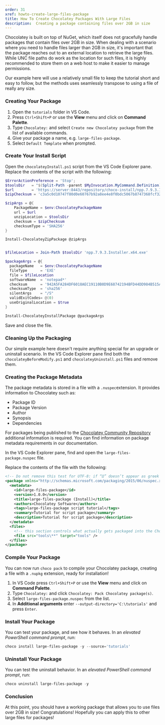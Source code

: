 ```yaml
---
order: 31
xref: howto-create-large-files-package
title: How To Create Chocolatey Packages With Large Files
description:  Creating a package containing files over 2GB in size
---
```


Chocolatey is built on top of NuGet, which itself does not gracefully handle packages that contain files over 2GB in size. When dealing with a scenario where you need to handle files larger than 2GB in size, it's important that the package reaches out to an external location to retrieve the large files. While UNC file paths do work as the location for such files, it is highly recommended to store them on a web host to make it easier to manage permissions.

Our example here will use a relatively small file to keep the tutorial short and easy to follow, but the methods uses seamlessly transpose to using a file of really any size.

### Creating Your Package

1. Open the `tutorials` folder in VS Code.
2. Press `Ctrl+Shift+P` or use the **View** menu and click on **Command Palette**.
3. Type `Chocolatey:` and select `Create new Chocolatey package` from the list of available commands.
4. Give your package a name, e.g. `large-files-package`.
5. Select `Default Template` when prompted.

### Create Your Install Script

Open the `chocolateyInstall.ps1` script from the VS Code Explorer pane. Replace the contents of the script with the following:

```powershell
$ErrorActionPreference = 'Stop';
$toolsDir   = "$(Split-Path -parent $MyInvocation.MyCommand.Definition)"
$url        = 'https://server:8443/repository/choco-install/npp.7.9.3.Installer.x64.zip'
$zipChecksum = 'c3a5c0d10747f80d0e60767b92a8ee4e8f0bdc5067b8747368fcf322926f887c'

$zipArgs = @{
	PackageName = $env:ChocolateyPackageName
	url = $url
	unzipLocation = $toolsDir
	checksum = $zipChecksum
	checksumType = 'SHA256'
}

Install-ChocolateyZipPackage @zipArgs


$fileLocation = Join-Path $toolsDir 'npp.7.9.3.Installer.x64.exe'

$packageArgs = @{
  packageName   = $env:ChocolateyPackageName
  fileType      = 'EXE'
  file = $fileLocation
  softwareName  = 'notepad*'
  checksum      = '942A5FA284DF6018AEC19110B0D9E68742194BFD44DD984B515ADF103D99775A'
  checksumType  = 'sha256'
  silentArgs    = "/S"
  validExitCodes= @(0)
  useOriginalLocation = $true
}

Install-ChocolateyInstallPackage @packageArgs
```

Save and close the file.

### Cleaning Up the Packaging

Our simple example here doesn't require anything special for an upgrade or uninstall scenario. In the VS Code Explorer pane find both the `chocolateyBeforeModify.ps1` and `chocolateyUninstall.ps1` files and remove them.

### Creating the Package Metadata

The package metadata is stored in a file with a `.nuspec`extension. It provides information to Chocolatey such as:

- Package ID
- Package Version
- Author
- Synopsis
- Dependencies

For packages being published to the [Chocolatey Community Repository](https://community.chocolatey.org/packages) additional information is required.
You can find information on package metadata requirements in our <Xref title="Package Validator Rules" value="package-validator-rules" anchor="requirements" /> documentation.

In the VS Code Explorer pane, find and open the `large-files-package.nuspec` file.

Replace the contents of the file with the following:

```xml
<!-- Do not remove this test for UTF-8: if “Ω” doesn’t appear as greek uppercase omega letter enclosed in quotation marks, you should use an editor that supports UTF-8, not this one. -->
<package xmlns="http://schemas.microsoft.com/packaging/2015/06/nuspec.xsd">
  <metadata>
    <id>large-files-package</id>
    <version>1.0.0</version>
    <title>large-files-package (Install)</title>
    <authors>Chocolatey Software</authors>
    <tags>large-files-package script tutorial</tags>
    <summary>Tutorial for script package</summary>
    <description>Tutorial for script package</description>
  </metadata>
  <files>
    <!-- this section controls what actually gets packaged into the Chocolatey package -->
    <file src="tools\**" target="tools" />
  </files>
</package>
```

### Compile Your Package

You can now run `choco pack` to compile your Chocolatey package, creating a file with a `.nupkg` extension, ready for installation!

1. In VS Code press `Ctrl+Shift+P` or use the **View** menu and click on **Command Palette**.
2. Type `Chocolatey:` and click `Chocolatey: Pack Chocolatey package(s)`.
3. Select `large-files-package.nuspec` from the list.
4. In **Additional arguments** enter `--output-directory='C:\tutorials'` and press `Enter`.

### Install Your Package

You can test your package, and see how it behaves. In an _elevated PowerShell command prompt_, run:

```powershell
choco install large-files-package -y --source='tutorials'
```

### Uninstall Your Package

You can test the uninstall behavior. In an _elevated PowerShell command prompt_, run:

```powershell
choco uninstall large-files-package -y
```

### Conclusion

At this point, you should have a working package that allows you to use files over 2GB in size! Congratulations! Hopefully you can apply this to other large files for packages!